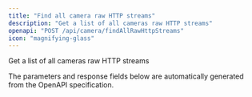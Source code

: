 ```yaml
---
title: "Find all camera raw HTTP streams"
description: "Get a list of all cameras raw HTTP streams"
openapi: "POST /api/camera/findAllRawHttpStreams"
icon: "magnifying-glass"
---
```


Get a list of all cameras raw HTTP streams

<Note>
The parameters and response fields below are automatically generated from the OpenAPI specification.
</Note>
